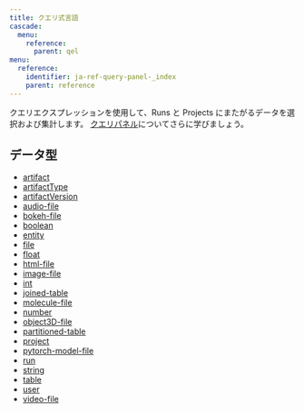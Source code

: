 ```yaml
---
title: クエリ式言語
cascade:
  menu:
    reference:
      parent: qel
menu:
  reference:
    identifier: ja-ref-query-panel-_index
    parent: reference
---
```


クエリエクスプレッションを使用して、Runs と Projects にまたがるデータを選択および集計します。
[クエリパネル](/ja/guides/models/app/features/panels/query-panels/)についてさらに学びましょう。

## データ型

* [artifact](./artifact)
* [artifactType](./artifact-type)
* [artifactVersion](./artifact-version)
* [audio-file](./audio-file)
* [bokeh-file](./bokeh-file)
* [boolean](./boolean)
* [entity](./entity)
* [file](./file)
* [float](./float)
* [html-file](./html-file)
* [image-file](./image-file)
* [int](./int)
* [joined-table](./joined-table)
* [molecule-file](./molecule-file)
* [number](./number)
* [object3D-file](./object-3-d-file)
* [partitioned-table](./partitioned-table)
* [project](./project)
* [pytorch-model-file](./pytorch-model-file)
* [run](./run)
* [string](./string)
* [table](./table)
* [user](./user)
* [video-file](./video-file)